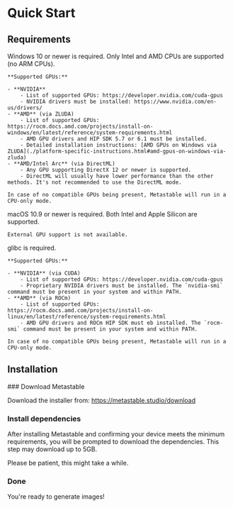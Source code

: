 
# Quick Start

## Requirements

<Tabs>
  <Tab label="Windows">
    Windows 10 or newer is required. Only Intel and AMD CPUs are supported (no ARM CPUs).

    **Supported GPUs:**

    - **NVIDIA**
        - List of supported GPUs: https://developer.nvidia.com/cuda-gpus
        - NVIDIA drivers must be installed: https://www.nvidia.com/en-us/drivers/
    - **AMD** (via ZLUDA)
        - List of supported GPUs: https://rocm.docs.amd.com/projects/install-on-windows/en/latest/reference/system-requirements.html
        - AMD GPU drivers and HIP SDK 5.7 or 6.1 must be installed.
        - Detailed installation instructions: [AMD GPUs on Windows via ZLUDA](./platform-specific-instructions.html#amd-gpus-on-windows-via-zluda)
    - **AMD/Intel Arc** (via DirectML)
        - Any GPU supporting DirectX 12 or newer is supported.
        - DirectML will usually have lower performance than the other methods. It's not recommended to use the DirectML mode.

    In case of no compatible GPUs being present, Metastable will run in a CPU-only mode.

  </Tab>
  <Tab label="macOS">
    macOS 10.9 or newer is required. Both Intel and Apple Silicon are supported.

    External GPU support is not available.

  </Tab>
  <Tab label="Linux">
    glibc is required.

    **Supported GPUs:**

    - **NVIDIA** (via CUDA)
        - List of supported GPUs: https://developer.nvidia.com/cuda-gpus
        - Proprietary NVIDIA drivers must be installed. The `nvidia-smi` command must be present in your system and within PATH.
    - **AMD** (via ROCm)
        - List of supported GPUs: https://rocm.docs.amd.com/projects/install-on-linux/en/latest/reference/system-requirements.html
        - AMD GPU drivers and ROCm HIP SDK must eb installed. The `rocm-smi` command must be present in your system and within PATH.

    In case of no compatible GPUs being present, Metastable will run in a CPU-only mode.

  </Tab>
</Tabs>

## Installation

<Steps>
### Download Metastable

Download the installer from: https://metastable.studio/download

### Install dependencies

After installing Metastable and confirming your device meets the minimum requirements, you will be prompted to download the dependencies. This step may download up to 5GB.

Please be patient, this might take a while.

### Done

You're ready to generate images!

</Steps>
